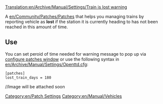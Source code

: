 [[Translation:en/Archive/Manual/Settings/Train is lost warning]]
[[Category:en/Patch Settings]]
[[Category:en/Manual/Vehicles]]

A [[en/Community/Patches/Patches]] that helps you managing trains by reporting vehicle as '''lost''' if the station it is currently heading to has not been reached in this amount of time.

== Use ==
You can set peroid of time needed for warning message to pop up via [[en/Archive/Manual/Settings/Configuring patches/Vehicles|configure patches window]] or use the following syntax in [[en/Archive/Manual/Settings/Openttd.cfg]]:

<pre>
[patches]
lost_train_days = 180
</pre>



//Image will be attached soon